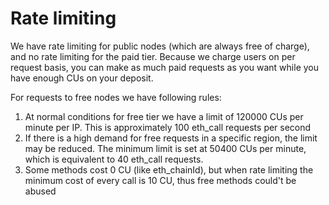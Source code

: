 
<Head>
  <title>
    Understanding dRPC Rate Limiting: Rules for Free and Paid Node Request
  </title>
  <meta
    name="description"
    content="Explore dRPC's rate limiting rules for public nodes. Understand the CU limits per IP, adjustments for high demand, and the minimum CU cost for free methods."
  />
</Head>

# Rate limiting

We have rate limiting for public nodes (which are always free of charge), and no rate limiting for the paid tier.
Because we charge users on per request basis, you can make as much paid requests as you want while you have enough CUs on your deposit.

For requests to free nodes we have following rules:

1. At normal conditions for free tier we have a limit of 120000 CUs per minute per IP. This is approximately 100 eth_call requests per second
2. If there is a high demand for free requests in a specific region, the limit may be reduced. The minimum limit is set at 50400 CUs per minute, which is equivalent to 40 eth_call requests.
3. Some methods cost 0 CU (like eth_chainId), but when rate limiting the minimum cost of every call is 10 CU, thus free methods could't be abused

